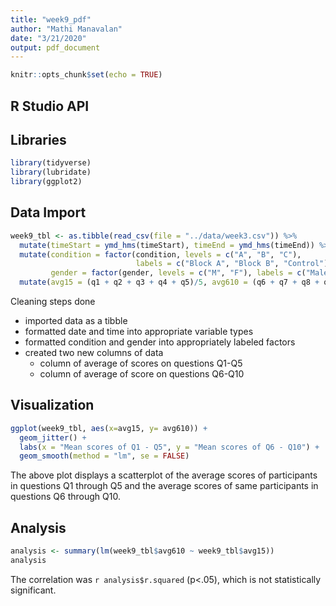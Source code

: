 ```yaml
---
title: "week9_pdf"
author: "Mathi Manavalan"
date: "3/21/2020"
output: pdf_document
---
```


```r
knitr::opts_chunk$set(echo = TRUE)
```

## R Studio API

## Libraries
```r
library(tidyverse)
library(lubridate)
library(ggplot2)

```

## Data Import
```r
week9_tbl <- as.tibble(read_csv(file = "../data/week3.csv")) %>% 
  mutate(timeStart = ymd_hms(timeStart), timeEnd = ymd_hms(timeEnd)) %>%  
  mutate(condition = factor(condition, levels = c("A", "B", "C"), 
                            labels = c("Block A", "Block B", "Control")), 
         gender = factor(gender, levels = c("M", "F"), labels = c("Male", "Female"))) %>% 
  mutate(avg15 = (q1 + q2 + q3 + q4 + q5)/5, avg610 = (q6 + q7 + q8 + q9 + q10)/5)
```

Cleaning steps done

* imported data as a tibble
* formatted date and time into appropriate variable types
* formatted condition and gender into appropriately labeled factors
* created two new columns of data
  + column of average of scores on questions Q1-Q5
  + column of average of score on questions Q6-Q10

## Visualization

```r

ggplot(week9_tbl, aes(x=avg15, y= avg610)) + 
  geom_jitter() +
  labs(x = "Mean scores of Q1 - Q5", y = "Mean scores of Q6 - Q10") +
  geom_smooth(method = "lm", se = FALSE)


```

The above plot displays a scatterplot of the average scores of participants in questions Q1 through Q5 and the average scores of same participants in questions Q6 through Q10.

## Analysis

```r
analysis <- summary(lm(week9_tbl$avg610 ~ week9_tbl$avg15))
analysis
```
The correlation was `r analysis$r.squared` (p<.05), which is not statistically significant.